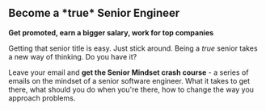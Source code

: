## Become a \*true* Senior Engineer

**Get promoted, earn a bigger salary, work for top companies**

Getting that senior title is easy. Just stick around. Being a _true_ senior takes a new way of thinking. Do you have it?

Leave your email and **get the Senior Mindset crash course** - a series of emails on the mindset of a senior software engineer. What it takes to get there, what should you do when you're there, how to change the way you approach problems.
